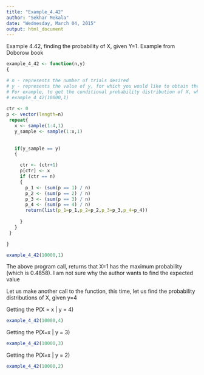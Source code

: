 ```yaml
---
title: "Example_4.42"
author: "Sekhar Mekala"
date: "Wednesday, March 04, 2015"
output: html_document
---
```

Example 4.42, finding the probability of X, given Y=1. 
Example from Doborow book

```r
example_4_42 <- function(n,y)
{

# n - represents the number of trials desired
# y - represents the value of y, for which you would like to obtain the conditional probability  
# For example, to get the conditional probability distribution of X, when y = 1, use the following call:
# example_4_42(10000,1)
  
ctr <- 0
p <- vector(length=n)
 repeat{
   x <- sample(1:4,1)
   y_sample <- sample(1:x,1)
   
   
   if(y_sample == y)
   {

     ctr <- (ctr+1)
     p[ctr] <- x     
     if (ctr == n)
     {
       p_1 <- (sum(p == 1) / n)
       p_2 <- (sum(p == 2) / n)
       p_3 <- (sum(p == 3) / n)
       p_4 <- (sum(p == 4) / n)
       return(list(p_1=p_1,p_2=p_2,p_3=p_3,p_4=p_4))
       
     }
   }
 }

}

example_4_42(10000,1)
```

The above program call, returns that X=1 has the maximum probability (which is 0.4858). I am not sure why the author wants to find the expected value

Let us make another call to the function, this time, let us find the probability distributions of X, given y=4

Getting the P(X = x | y = 4)
```r
example_4_42(10000,4)
```

Getting the P(X=x | y = 3)

```r
example_4_42(10000,3)
```

Getting the P(X=x | y = 2)

```r
example_4_42(10000,2)
```
